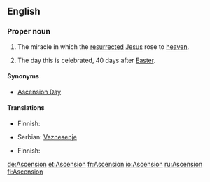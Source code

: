 {{also|ascension|ascensión|Ascensión}}
==English==

===Proper noun===
{{en-proper noun}}

# {{Christianity}} The miracle in which the [[resurrected]] [[Jesus]] rose to [[heaven]].
# The day this is celebrated, 40 days after [[Easter]].

====Synonyms====
* {{sense|day}} [[Ascension Day]]

====Translations====
{{trans-top|Christian miracle}}
* Finnish: {{t-|fi|taivaaseenastuminen}}
{{trans-mid}}
* Serbian: [[Vaznesenje]] {{n}}
{{trans-bottom}}
{{trans-top|day celebrated}}
* Finnish: {{t+|fi|helatorstai}}
{{trans-mid}}
{{trans-bottom}}

[[de:Ascension]]
[[et:Ascension]]
[[fr:Ascension]]
[[io:Ascension]]
[[ru:Ascension]]
[[fi:Ascension]]